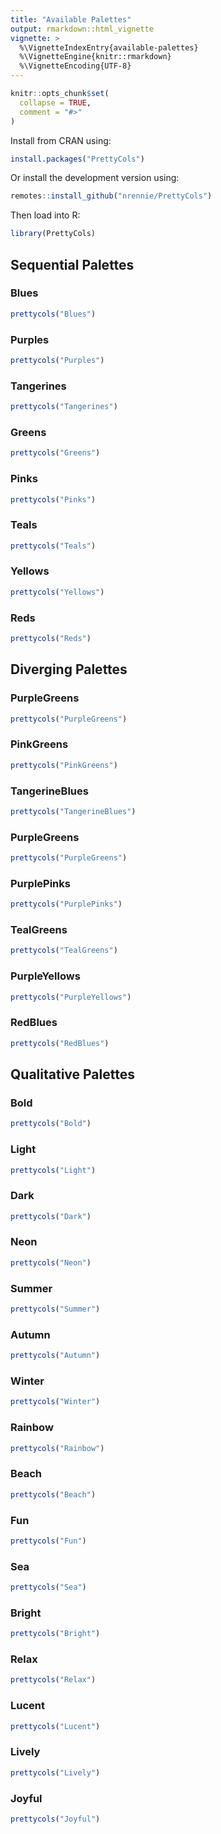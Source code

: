 ```yaml
---
title: "Available Palettes"
output: rmarkdown::html_vignette
vignette: >
  %\VignetteIndexEntry{available-palettes}
  %\VignetteEngine{knitr::rmarkdown}
  %\VignetteEncoding{UTF-8}
---
```


```r
knitr::opts_chunk$set(
  collapse = TRUE,
  comment = "#>"
)
```

Install from CRAN using:
``` r
install.packages("PrettyCols")
```

Or install the development version using:
``` r
remotes::install_github("nrennie/PrettyCols")
```

Then load into R:
```r
library(PrettyCols)
```

## Sequential Palettes

### Blues
```r
prettycols("Blues")
```

### Purples
```r
prettycols("Purples")
```

### Tangerines
```r
prettycols("Tangerines")
```

### Greens
```r
prettycols("Greens")
```

### Pinks
```r
prettycols("Pinks")
```

### Teals
```r
prettycols("Teals")
```

### Yellows
```r
prettycols("Yellows")
```

### Reds
```r
prettycols("Reds")
```

## Diverging Palettes

### PurpleGreens
```r
prettycols("PurpleGreens")
```

### PinkGreens
```r
prettycols("PinkGreens")
```

### TangerineBlues
```r
prettycols("TangerineBlues")
```

### PurpleGreens
```r
prettycols("PurpleGreens")
```

### PurplePinks
```r
prettycols("PurplePinks")
```

### TealGreens
```r
prettycols("TealGreens")
```

### PurpleYellows
```r
prettycols("PurpleYellows")
```

### RedBlues
```r
prettycols("RedBlues")
```

## Qualitative Palettes

### Bold
```r
prettycols("Bold")
```

### Light
```r
prettycols("Light")
```

### Dark
```r
prettycols("Dark")
```

### Neon
```r
prettycols("Neon")
```

### Summer
```r
prettycols("Summer")
```

### Autumn
```r
prettycols("Autumn")
```

### Winter
```r
prettycols("Winter")
```

### Rainbow
```r
prettycols("Rainbow")
```

### Beach
```r
prettycols("Beach")
```

### Fun
```r
prettycols("Fun")
```

### Sea
```r
prettycols("Sea")
```

### Bright
```r
prettycols("Bright")
```

### Relax
```r
prettycols("Relax")
```

### Lucent
```r
prettycols("Lucent")
```

### Lively
```r
prettycols("Lively")
```

### Joyful
```r
prettycols("Joyful")
```
